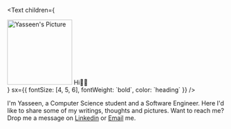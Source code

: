 <Text
  children={
   <div style={{ display: 'flex', alignItems: 'center' }}>
     <img src="/circular-transparent.png" alt="Yasseen's Picture" width="150" style={{ boxShadow: 'none', margin: '0 15px 10px 0' }} />   Hi👋🏽 
    </div>
  }
  sx={{ fontSize: [4, 5, 6], fontWeight: `bold`, color: `heading` }}
/>

I'm Yasseen, a Computer Science student and a Software Engineer. Here I'd like to share some of my writings, thoughts and pictures. Want to reach me? Drop me a message on [Linkedin](https://www.linkedin.com/in/yasseensalama/) or [Email](mailto:yasseen.salama@gmail.com) me. 
